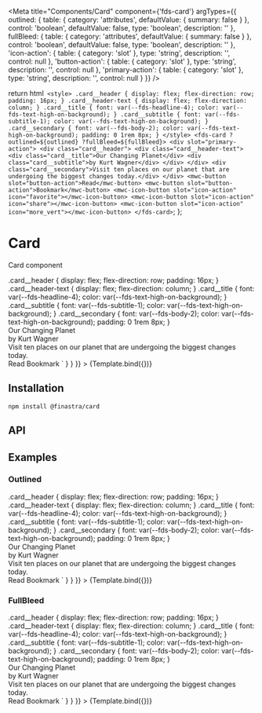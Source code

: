 



<Meta
  title="Components/Card"
  component={'fds-card'}
  argTypes={{
    outlined: {
      table: {
        category: 'attributes',
        defaultValue: { summary: false }
      },
      control: 'boolean',
      defaultValue: false,
      type: 'boolean',
      description: ''
    },
    fullBleed: {
      table: {
        category: 'attributes',
        defaultValue: { summary: false }
      },
      control: 'boolean',
      defaultValue: false,
      type: 'boolean',
      description: ''
    },
    'icon-action': {
      table: {
        category: 'slot'
      },
      type: 'string',
      description: '',
      control: null
    },
    'button-action': {
      table: {
        category: 'slot'
      },
      type: 'string',
      description: '',
      control: null
    },
    'primary-action': {
      table: {
        category: 'slot'
      },
      type: 'string',
      description: '',
      control: null
    }
  }}
/>

  return html` <style>
      .card__header {
        display: flex;
        flex-direction: row;
        padding: 16px;
      }
      .card__header-text {
        display: flex;
        flex-direction: column;
      }
      .card__title {
        font: var(--fds-headline-4);
        color: var(--fds-text-high-on-background);
      }
      .card__subtitle {
        font: var(--fds-subtitle-1);
        color: var(--fds-text-high-on-background);
      }
      .card__secondary {
        font: var(--fds-body-2);
        color: var(--fds-text-high-on-background);
        padding: 0 1rem 8px;
      }
    </style>
    <fds-card ?outlined=${outlined} ?fullBleed=${fullBleed}>
      <div slot="primary-action">
        <div class="card__header">
          <div class="card__header-text">
            <div class="card__title">Our Changing Planet</div>
            <div class="card__subtitle">by Kurt Wagner</div>
          </div>
        </div>
        <div class="card__secondary">Visit ten places on our planet that are undergoing the biggest changes today.</div>
      </div>
      <mwc-button slot="button-action">Read</mwc-button>
      <mwc-button slot="button-action">Bookmark</mwc-button>
      <mwc-icon-button slot="icon-action" icon="favorite"></mwc-icon-button>
      <mwc-icon-button slot="icon-action" icon="share"></mwc-icon-button>
      <mwc-icon-button slot="icon-action" icon="more_vert"></mwc-icon-button>
    </fds-card>`;
};

# Card

Card component

<Canvas>
  <Story
    name="Default"
    args={{ fullBleed: true }}
    parameters={{
      docs: {
        source: {
          code: `
 <style>
  .card__header {
    display: flex;
    flex-direction: row;
    padding: 16px;
  }
  .card__header-text {
    display: flex;
    flex-direction: column;
  }
  .card__title {
    font: var(--fds-headline-4);
    color: var(--fds-text-high-on-background);
  }
  .card__subtitle {
    font: var(--fds-subtitle-1);
    color: var(--fds-text-high-on-background);
  }
  .card__secondary {
    font: var(--fds-body-2);
    color: var(--fds-text-high-on-background);
    padding: 0 1rem 8px;
  }
</style>
<fds-card fullBleed>
  <div slot="primary-action">
    <div class="card__header">
      <div class="card__header-text">
        <div class="card__title">Our Changing Planet</div>
        <div class="card__subtitle">by Kurt Wagner</div>
      </div>
    </div>
    <div class="card__secondary">
      Visit ten places on our planet that are undergoing the biggest changes today.
    </div>
  </div>
  <mwc-button slot="button-action">Read</mwc-button>
  <mwc-button slot="button-action">Bookmark</mwc-button>
  <mwc-icon-button slot="icon-action" icon="favorite"></mwc-icon-button>
  <mwc-icon-button slot="icon-action" icon="share"></mwc-icon-button>
  <mwc-icon-button slot="icon-action" icon="more_vert"></mwc-icon-button>
</fds-card>`
        }
      }
    }}
  >
    {Template.bind({})}
  </Story>
</Canvas>

## Installation

```
npm install @finastra/card

```

## API

<ArgsTable of="." story="^" />

## Examples

### Outlined

<Canvas>
  <Story
    name="outlined"
    args={{ outlined: true }}
    parameters={{
      docs: {
        source: {
          code: `
 <style>
  .card__header {
    display: flex;
    flex-direction: row;
    padding: 16px;
  }
  .card__header-text {
    display: flex;
    flex-direction: column;
  }
  .card__title {
    font: var(--fds-headline-4);
    color: var(--fds-text-high-on-background);
  }
  .card__subtitle {
    font: var(--fds-subtitle-1);
    color: var(--fds-text-high-on-background);
  }
  .card__secondary {
    font: var(--fds-body-2);
    color: var(--fds-text-high-on-background);
    padding: 0 1rem 8px;
  }
</style>
<fds-card outlined>
  <div slot="primary-action">
    <div class="card__header">
      <div class="card__header-text">
        <div class="card__title">Our Changing Planet</div>
        <div class="card__subtitle">by Kurt Wagner</div>
      </div>
    </div>
    <div class="card__secondary mdc-typography mdc-typography--body2">
      Visit ten places on our planet that are undergoing the biggest changes today.
    </div>
  </div>
  <mwc-button slot="button-action">Read</mwc-button>
  <mwc-button slot="button-action">Bookmark</mwc-button>
  <mwc-icon-button slot="icon-action" icon="favorite"></mwc-icon-button>
  <mwc-icon-button slot="icon-action" icon="share"></mwc-icon-button>
  <mwc-icon-button slot="icon-action" icon="more_vert"></mwc-icon-button>
</fds-card>`
        }
      }
    }}
  >
    {Template.bind({})}
  </Story>
</Canvas>

### FullBleed

<Canvas>
  <Story
    name="fullBleed"
    args={{ fullBleed: true }}
    parameters={{
      docs: {
        source: {
          code: `
<style>
  .card__header {
    display: flex;
    flex-direction: row;
    padding: 16px;
  }
  .card__header-text {
    display: flex;
    flex-direction: column;
  }
  .card__title {
    font: var(--fds-headline-4);
    color: var(--fds-text-high-on-background);
  }
  .card__subtitle {
    font: var(--fds-subtitle-1);
    color: var(--fds-text-high-on-background);
  }
  .card__secondary {
    font: var(--fds-body-2);
    color: var(--fds-text-high-on-background);
    padding: 0 1rem 8px;
  }
</style>
<fds-card fullBleed>
  <div slot="primary-action">
    <div class="card__header">
      <div class="card__header-text">
        <div class="card__title">Our Changing Planet</div>
        <div class="card__subtitle">by Kurt Wagner</div>
      </div>
    </div>
    <div class="card__secondary mdc-typography mdc-typography--body2">
      Visit ten places on our planet that are undergoing the biggest changes today.
    </div>
  </div>
  <mwc-button slot="button-action">Read</mwc-button>
  <mwc-button slot="button-action">Bookmark</mwc-button>
  <mwc-icon-button slot="icon-action" icon="favorite"></mwc-icon-button>
  <mwc-icon-button slot="icon-action" icon="share"></mwc-icon-button>
  <mwc-icon-button slot="icon-action" icon="more_vert"></mwc-icon-button>
</fds-card>`
        }
      }
    }}
  >
    {Template.bind({})}
  </Story>
</Canvas>

